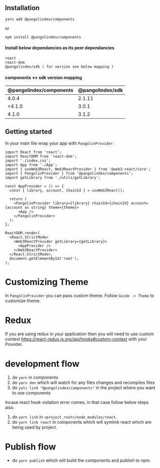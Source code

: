 

<Meta title="Guide/Introduction" component={ThemeProvider} />

## Installation

`yarn add @pangolindex/components`

or

`npm install @pangolindex/components`

#### Install below dependancies as its peer dependancies

```
react
react-dom
@pangolindex/sdk ( for version see below mapping )
```

#### components <-> sdk version mapping

| @pangolindex/components | @pangolindex/sdk |
| ----------------------- | ---------------- |
| 4.0.4                   | 2.1.11           |
| <4.1.0                  | 3.0.1            |
| 4.1.0                   | 3.1.2            |

## Getting started

In your main file wrap your app with `PangolinProvider`:

```tsx
import React from 'react';
import ReactDOM from 'react-dom';
import './index.css';
import App from './App';
import { useWeb3React, Web3ReactProvider } from '@web3-react/core';
import { PangolinProvider } from '@pangolindex/components';
import getLibrary from './utils/getLibrary';

const AppProvider = () => {
  const { library, account, chainId } = useWeb3React();

  return (
    <PangolinProvider library={library} chainId={chainId} account={account as string} theme={theme}>
      <App />
    </PangolinProvider>
  );
};

ReactDOM.render(
  <React.StrictMode>
    <Web3ReactProvider getLibrary={getLibrary}>
      <AppProvider />
    </Web3ReactProvider>
  </React.StrictMode>,
  document.getElementById('root'),
);
```

# Customizing Theme

In `PangolinProvider` you can pass custom theme. Follow `Guide -> Theme` to customize theme.

# Redux

If you are using redux in your application then you will need to use custom context https://react-redux.js.org/api/hooks#custom-context with your Provider.

# development flow

1. do `yarn` in components
2. do `yarn dev` which will watch for any files changes and recompiles files
3. do `yalc link "@pangolindex/components"` in the project where you want to use components

Incase react hook violation error comes, in that case follow below steps also.

1. do `yarn link` in `<project_root>/node_modules/react`.
2. do `yarn link react` in components which will symlink react which are being used by project.

# Publish flow

- do `yarn publish` which will build the components and publish to npm.

